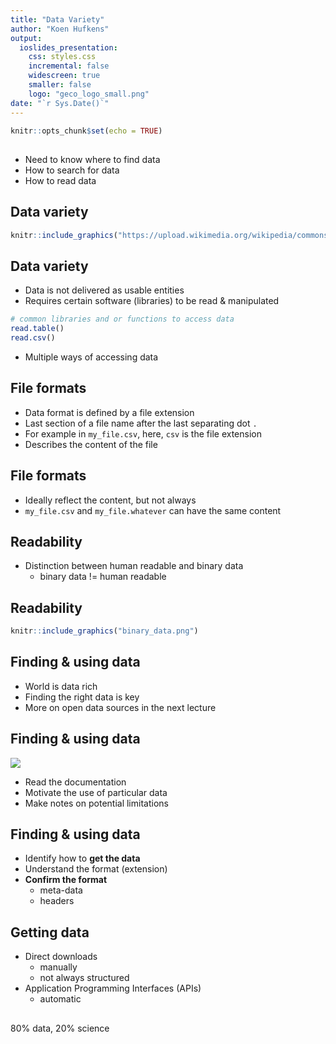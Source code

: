 ```yaml
---
title: "Data Variety"
author: "Koen Hufkens"
output: 
  ioslides_presentation:
    css: styles.css
    incremental: false
    widescreen: true
    smaller: false
    logo: "geco_logo_small.png"
date: "`r Sys.Date()`"
---
```


```r
knitr::opts_chunk$set(echo = TRUE)
```

## {data-background=darwin-vegher-unsplash.jpg data-background-size=cover .emphasized #invert}

  - Need to know where to find data
  - How to search for data
  - How to read data

## Data variety

```r
knitr::include_graphics("https://upload.wikimedia.org/wikipedia/commons/thumb/4/4e/Geographie_der_Pflanzen_in_den_Tropen-L%C3%A4ndern.jpg/1024px-Geographie_der_Pflanzen_in_den_Tropen-L%C3%A4ndern.jpg")
```

## Data variety {.build .emphasized}

- Data is not delivered as usable entities
- Requires certain software (libraries) to be read & manipulated
```r
# common libraries and or functions to access data
read.table()
read.csv()
```
- Multiple ways of accessing data

## File formats {.emphasized}

- Data format is defined by a file extension
- Last section of a file name after the last separating dot `.`
- For example in `my_file.csv`, here, `csv` is the file extension
- Describes the content of the file

## File formats {.emphasized}

- Ideally reflect the content, but not always
- `my_file.csv` and `my_file.whatever` can have the same content

## Readability {.emphasized}

- Distinction between human readable and binary data
  - binary data != human readable

## Readability

```r
knitr::include_graphics("binary_data.png")
```

## Finding & using data {.emphasized}

- World is data rich
- Finding the right data is key
- More on open data sources in the next lecture

## Finding & using data {.emphasized}

<div class="columns-2">
  ![](ikea.jpg)

  - Read the documentation
  - Motivate the use of particular data
  - Make notes on potential limitations
</div>

## Finding & using data {.emphasized}

- Identify how to **get the data**
- Understand the format (extension)
- **Confirm the format**
  - meta-data
  - headers

## Getting data {.emphasized}

- Direct downloads
  - manually
  - not always structured
- Application Programming Interfaces (APIs)
  - automatic

## {data-background=eugenio-mazzone-unsplash.jpg data-background-size=cover .emphasized}

<div class="centered">
<div class="white">
80% data, 20% science
</div>
</div>
